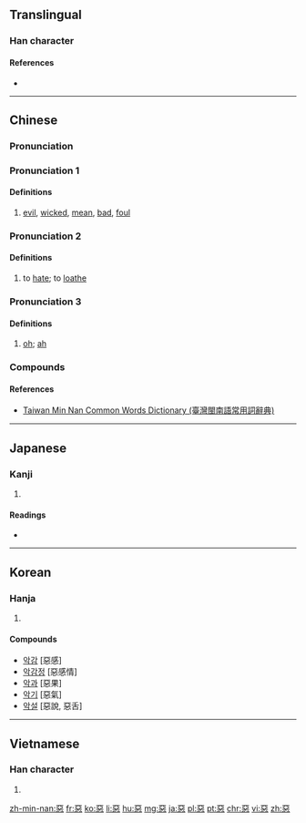 {{also|悪|恶|亞|噩}}
==Translingual==
{{Han simplified forms|惡|悪|恶}}

===Han character===
{{Han char|rn=61|rad=心|as=08|sn=12|four=10331|canj=MMP|ids=⿱亞心}}

====References====
* {{Han ref|kx=0391.250|dkj=10824|dj=0724.070|hdz=42307.120|uh=60E1|ud=24801|bh=B463|bd=46179}}

----

==Chinese==
{{zh-forms|s=恶}}

===Pronunciation===
{{zh-pron
|h=pfs=ok
|mn=ok/òⁿ
|w=3u,5oq
|mc=y
|oc=y
|cat=a,v
}}

===Pronunciation 1===
{{zh-pron
|m=è
|c=ok3
|cat=a
}}

====Definitions====
# [[evil]], [[wicked]], [[mean]], [[bad]], [[foul]]
#: {{zh-l|惡毒|èdú|malicious}}
#: {{zh-usex|他 經常 做 '''惡'''，這 回 終於 犯事 了|He often does '''bad things''' and has finally been caught.}}

===Pronunciation 2===
{{zh-pron
|m=wù
|c=wu3
|cat=v
}}

====Definitions====
# to [[hate]]; to [[loathe]]
#: {{zh-l|厭惡|yànwù|to loathe}}

===Pronunciation 3===
{{zh-pron
|m=wū
|c=wu1
|cat=intj
}}

====Definitions====
# {{n-g|used to express surprise}} [[oh]]; [[ah]]

===Compounds===
{{der5
|{{zh-l|惡心/恶心}}
|{{zh-l|惡霸/恶霸}}
|{{zh-l|惡報/恶报}}
|{{zh-l|惡變/恶变}}
|{{zh-l|惡病質/恶病质}}
|{{zh-l|惡臭/恶臭}}
|{{zh-l|惡道/恶道}}
|{{zh-l|惡德/恶德}}
|{{zh-l|惡鬥/恶斗}}
|{{zh-l|惡毒/恶毒}}
|{{zh-l|惡感/恶感}}
|{{zh-l|惡狗/恶狗}}
|{{zh-l|惡貫滿盈/恶贯满盈}}
|{{zh-l|惡鬼/恶鬼}}
|{{zh-l|惡棍/恶棍}}
|{{zh-l|惡果/恶果}}
|{{zh-l|惡耗/恶耗}}
|{{zh-l|惡狠狠/恶狠狠}}
|{{zh-l|惡狠狠的/恶狠狠的}}
|{{zh-l|惡化/恶化}}
|{{zh-l|惡疾/恶疾}}
|{{zh-l|惡蹟/恶迹}}
|{{zh-l|惡口/恶口}}
|{{zh-l|惡辣/恶辣}}
|{{zh-l|惡浪/恶浪}}
|{{zh-l|惡劣/恶劣}}
|{{zh-l|惡露/恶露}}
|{{zh-l|惡罵/恶骂}}
|{{zh-l|惡夢/恶梦}}
|{{zh-l|惡名/恶名}}
|{{zh-l|惡名兒/恶名儿}}
|{{zh-l|惡魔/恶魔}}
|{{zh-l|惡唸/恶念}}
|{{zh-l|惡癖/恶癖}}
|{{zh-l|惡氣/恶气}}
|{{zh-l|惡趣/恶趣}}
|{{zh-l|惡人/恶人}}
|{{zh-l|惡煞/恶煞}}
|{{zh-l|惡少/恶少}}
|{{zh-l|惡聲/恶声}}
|{{zh-l|惡聲惡氣/恶声恶气}}
|{{zh-l|惡水/恶水}}
|{{zh-l|惡俗/恶俗}}
|{{zh-l|惡徒/恶徒}}
|{{zh-l|惡習/恶习}}
|{{zh-l|惡相/恶相}}
|{{zh-l|惡心/恶心}}
|{{zh-l|惡行/恶行}}
|{{zh-l|惡性/恶性}}
|{{zh-l|惡性循環/恶性循环}}
|{{zh-l|惡性腫瘤/恶性肿瘤}}
|{{zh-l|惡兇兇/恶凶凶}}
|{{zh-l|惡兇兇的/恶凶凶的}}
|{{zh-l|惡言/恶言}}
|{{zh-l|惡言惡語/恶言恶语}}
|{{zh-l|惡意/恶意}}
|{{zh-l|惡因/恶因}}
|{{zh-l|惡語/恶语}}
|{{zh-l|惡語中傷/恶语中伤}}
|{{zh-l|惡運/恶运}}
|{{zh-l|惡戰/恶战}}
|{{zh-l|惡仗/恶仗}}
|{{zh-l|惡濁/恶浊}}
|{{zh-l|惡阻/恶阻}}
|{{zh-l|惡作劇/恶作剧}}
|{{zh-l|可惡/可恶}}
}}

====References====
* [http://twblg.dict.edu.tw/holodict_new/result_detail.jsp?n_no=8366&curpage=1&sample=%E6%83%A1&radiobutton=1&querytarget=1&limit=20&pagenum=1&rowcount=20 Taiwan Min Nan Common Words Dictionary (臺灣閩南語常用詞辭典)]

----

==Japanese==

===Kanji===
{{ja-kanji|grade=|rs=心08|style=ky|shin=悪}}

# {{defn|lang=ja|sort=心08}}

====Readings====
* {{ja-readings|on=[[お]] (o), [[あく]] (aku)|kun=[[わるい]] (warui)}}

----

==Korean==

===Hanja===
{{ko-hanja|hangeul=[[악]], [[오]]|eumhun=|rv=ak, o|mr=ak, o|y=ak, o}}

# {{defn|lang=ko|sort=心08}}

====Compounds====
* [[악감]] [惡感]
* [[악감정]] [惡感情]
* [[악과]] [惡果]
* [[악기]] [惡氣]
* [[악설]] [惡說, 惡舌]

----

==Vietnamese==

===Han character===
{{vi-hantu|[[ác]], [[ố]]|rs=心08}}

# {{defn|lang=vi|sort=心08}}

[[zh-min-nan:惡]]
[[fr:惡]]
[[ko:惡]]
[[li:惡]]
[[hu:惡]]
[[mg:惡]]
[[ja:惡]]
[[pl:惡]]
[[pt:惡]]
[[chr:惡]]
[[vi:惡]]
[[zh:惡]]